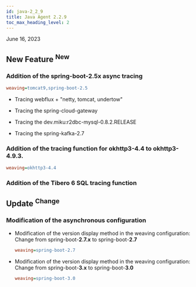 ```yaml
---
id: java-2_2_9
title: Java Agent 2.2.9
toc_max_heading_level: 2
---
```


June 16, 2023

## New Feature <sup><Status>New</Status></sup>

### Addition of the spring-boot-2.5x async tracing

```ini title='whatap.conf'
weaving=tomcat9,spring-boot-2.5
```

-   Tracing webflux + "netty, tomcat, undertow"

-   Tracing the spring-cloud-gateway

-   Tracing the dev.miku:r2dbc-mysql-0.8.2.RELEASE

-   Tracing the spring-kafka-2.7

### Addition of the tracing function for okhttp3-4.4 to okhttp3-4.9.3.

```ini title='whatap.conf'
weaving=okhttp3-4.4
```

### Addition of the Tibero 6 SQL tracing function

## Update <sup><Status>Change</Status></sup>

### Modification of the asynchronous configuration

-   Modification of the version display method in the weaving configuration: Change from spring-boot-**2.7.x** to spring-boot-**2.7**

    ```ini title='whatap.conf'
    weaving=spring-boot-2.7
    ```

-   Modification of the version display method in the weaving configuration: Change from spring-boot-**3.x** to spring-boot-**3.0**

    ```ini title='whatap.conf'
    weaving=spring-boot-3.0
    ```
